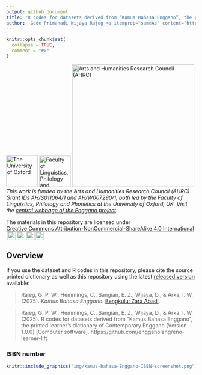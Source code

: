 ```yaml
---
output: github_document
title: "R codes for datasets derived from “Kamus Bahasa Enggano”, the printed learner's dictionary of Contemporary Enggano"
author: 'Gede Primahadi Wijaya Rajeg <a itemprop="sameAs" content="https://orcid.org/0000-0002-2047-8621" href="https://orcid.org/0000-0002-2047-8621" target="orcid.widget" rel="noopener noreferrer" style="vertical-align:top;"><img src="https://orcid.org/sites/default/files/images/orcid_16x16.png" style="width:1em;margin-right:.5em;" alt="ORCID iD icon"></a>, Charlotte Hemmings <a itemprop="sameAs" content="https://orcid.org/0000-0002-3076-5544" href="https://orcid.org/0000-0002-3076-5544" target="orcid.widget" rel="noopener noreferrer" style="vertical-align:top;"><img src="https://orcid.org/sites/default/files/images/orcid_16x16.png" style="width:1em;margin-right:.5em;" alt="ORCID iD icon"></a>, Engga Zakaria Sangian <a itemprop="sameAs" content="https://orcid.org/0009-0000-8802-6819" href="https://orcid.org/0009-0000-8802-6819" target="orcid.widget" rel="noopener noreferrer" style="vertical-align:top;"><img src="https://orcid.org/sites/default/files/images/orcid_16x16.png" style="width:1em;margin-right:.5em;" alt="ORCID iD icon"></a>, Dendi Wijaya <a itemprop="sameAs" content="https://orcid.org/0000-0002-8767-9364" href="https://orcid.org/0000-0002-8767-9364" target="orcid.widget" rel="noopener noreferrer" style="vertical-align:top;"><img src="https://orcid.org/sites/default/files/images/orcid_16x16.png" style="width:1em;margin-right:.5em;" alt="ORCID iD icon"></a>, I Wayan Arka <a itemprop="sameAs" content="https://orcid.org/0000-0002-2819-6186" href="https://orcid.org/0000-0002-2819-6186" target="orcid.widget" rel="noopener noreferrer" style="vertical-align:top;"><img src="https://orcid.org/sites/default/files/images/orcid_16x16.png" style="width:1em;margin-right:.5em;" alt="ORCID iD icon"></a>'
---
```


<!-- README.md is generated from README.Rmd. Please edit that file -->

```r
knitr::opts_chunk$set(
  collapse = TRUE,
  comment = "#>"
)
```

<!-- badges: start -->

[![The University of Oxford](https://raw.githubusercontent.com/engganolang/digitised-holle-list/main/file-oxweb-logo.gif){width="84"}](https://www.ox.ac.uk/) [![Faculty of Linguistics, Philology and Phonetics, the University of Oxford](https://raw.githubusercontent.com/engganolang/digitised-holle-list/main/file-lingphil.png){width="83"}](https://www.ling-phil.ox.ac.uk/) [![Arts and Humanities Research Council (AHRC)](https://raw.githubusercontent.com/engganolang/digitised-holle-list/main/file-ahrc.png){width="325"}](https://www.ukri.org/councils/ahrc/) </br>*This work is funded by the Arts and Humanities Research Council (AHRC) Grant IDs [AH/S011064/1](https://gtr.ukri.org/projects?ref=AH%2FS011064%2F1) and [AH/W007290/1](https://gtr.ukri.org/projects?ref=AH%2FW007290%2F1), both led by the Faculty of Linguistics, Philology and Phonetics at the University of Oxford, UK. Visit the [central webpage of the Enggano project](https://enggano.ling-phil.ox.ac.uk/)*.

<p xmlns:cc="http://creativecommons.org/ns#" xmlns:dct="http://purl.org/dc/terms/">

<p xmlns:cc="http://creativecommons.org/ns#" xmlns:dct="http://purl.org/dc/terms/"><a property="dct:title" rel="cc:attributionURL">The materials in this repository are licensed under <a href="https://creativecommons.org/licenses/by-nc-sa/4.0/?ref=chooser-v1" target="_blank" rel="license noopener noreferrer" style="display:inline-block;">Creative Commons Attribution-NonCommercial-ShareAlike 4.0 International<img style="height:22px!important;margin-left:3px;vertical-align:text-bottom;" src="https://mirrors.creativecommons.org/presskit/icons/cc.svg?ref=chooser-v1" alt=""><img style="height:22px!important;margin-left:3px;vertical-align:text-bottom;" src="https://mirrors.creativecommons.org/presskit/icons/by.svg?ref=chooser-v1" alt=""><img style="height:22px!important;margin-left:3px;vertical-align:text-bottom;" src="https://mirrors.creativecommons.org/presskit/icons/nc.svg?ref=chooser-v1" alt=""><img style="height:22px!important;margin-left:3px;vertical-align:text-bottom;" src="https://mirrors.creativecommons.org/presskit/icons/sa.svg?ref=chooser-v1" alt=""></a></p>

</p>

<!-- badges: end -->

## Overview

If you use the dataset and R codes in this repository, please cite the source printed dictionary as well as this repository using the latest [released version](https://github.com/engganolang/eno-learner-lift/releases) available:

> Rajeg, G. P. W., Hemmings, C., Sangian, E. Z., Wijaya, D., & Arka, I. W. (2025). *Kamus Bahasa Enggano*. [Bengkulu: Zara Abadi](https://www.zaraabadipublisher.com/2024/12/kamus-bahasa-enggano_64.html).

> Rajeg, G. P. W., Hemmings, C., Sangian, E. Z., Wijaya, D., & Arka, I. W. (2025). R codes for datasets derived from “Kamus Bahasa Enggano”, the printed learner's dictionary of Contemporary Enggano (Version 1.0.0) [Computer software]. https://github.com/engganolang/eno-learner-lift

### ISBN number

```r
knitr::include_graphics("img/kamus-bahasa-Enggano-ISBN-screenshot.png")
```

